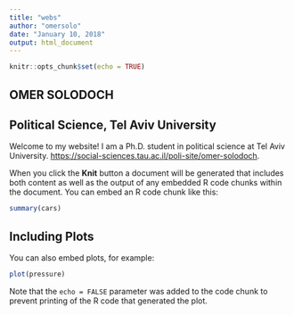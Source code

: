```yaml
---
title: "webs"
author: "omersolo"
date: "January 10, 2018"
output: html_document
---
```





```r
knitr::opts_chunk$set(echo = TRUE)
```

## OMER SOLODOCH
## Political Science, Tel Aviv University

Welcome to my website!
I am a Ph.D. student in political science at Tel Aviv University. <https://social-sciences.tau.ac.il/poli-site/omer-solodoch>.

When you click the **Knit** button a document will be generated that includes both content as well as the output of any embedded R code chunks within the document. You can embed an R code chunk like this:

```r
summary(cars)
```

## Including Plots

You can also embed plots, for example:

```r
plot(pressure)
```

Note that the `echo = FALSE` parameter was added to the code chunk to prevent printing of the R code that generated the plot.
